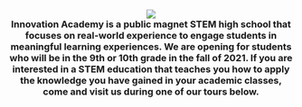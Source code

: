 
<Header />

<FCard>
    <h3 className={styles.largerText}>
    <img className={imagestyle.image} src="https://www.fultonschools.org/cms/lib/GA50000114/Centricity/Domain/7293/IA_Experience.png" /> <br />
    Innovation Academy is a public magnet STEM high school that focuses on real-world experience to engage students in meaningful learning experiences. We are opening for students who will be in the 9th or 10th grade in the fall of 2021.  
    If you are interested in a STEM education that teaches you how to apply the knowledge you have gained in your academic classes, come and visit us during one of our tours below. 
    </h3>
</FCard>